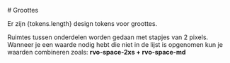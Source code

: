 

<Meta title="Algemeen/Design Tokens/Groottes" />

<Description># Groottes</Description>

<p>Er zijn {tokens.length} design tokens voor groottes. </p>
<p>
  Ruimtes tussen onderdelen worden gedaan met stapjes van 2 pixels. <br />
  Wanneer je een waarde nodig hebt die niet in de lijst is opgenomen kun je waarden combineren zoals: <strong>
    rvo-space-2xs + rvo-space-md
  </strong>
</p>

<SizeDesignTokens tokens={tokens} />
